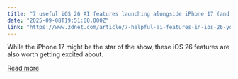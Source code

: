 ```yaml
---
title: "7 useful iOS 26 AI features launching alongside iPhone 17 (and these older models)"
date: "2025-09-08T19:51:00.000Z"
link: "https://www.zdnet.com/article/7-helpful-ai-features-in-ios-26-you-can-try-now-and-how-to-access-them/"
---
```


While the iPhone 17 might be the star of the show, these iOS 26 features are also worth getting excited about.

[Read more](https://www.zdnet.com/article/7-helpful-ai-features-in-ios-26-you-can-try-now-and-how-to-access-them/)
